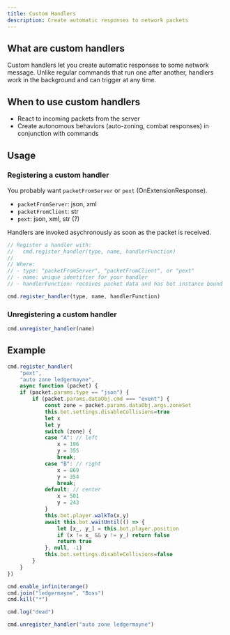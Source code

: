 ```yaml
---
title: Custom Handlers
description: Create automatic responses to network packets
---
```


## What are custom handlers

Custom handlers let you create automatic responses to some network message. Unlike regular commands that run one after another, handlers work in the background and can trigger at any time.

## When to use custom handlers

- React to incoming packets from the server
- Create autonomous behaviors (auto-zoning, combat responses) in conjunction with commands

## Usage

### Registering a custom handler

You probably want `packetFromServer` or `pext` (OnExtensionResponse).

* `packetFromServer`: json, xml
* `packetFromClient`: str
* `pext`: json, xml, str (?)

Handlers are invoked asychronously as soon as the packet is received.

```js
// Register a handler with:
//   cmd.register_handler(type, name, handlerFunction)
//
// Where:
// - type: "packetFromServer", "packetFromClient", or "pext"
// - name: unique identifier for your handler
// - handlerFunction: receives packet data and has bot instance bound

cmd.register_handler(type, name, handlerFunction)
```

### Unregistering a custom handler

```js showLineNumbers
cmd.unregister_handler(name)
```

## Example

```js showLineNumbers
cmd.register_handler(
	"pext",
	"auto zone ledgermayne",
	async function (packet) {
	if (packet.params.type == "json") {
		if (packet.params.dataObj.cmd === "event") {
			const zone = packet.params.dataObj.args.zoneSet
			this.bot.settings.disableCollisions=true
			let x
			let y
			switch (zone) {
			case "A": // left
				x = 196
				y = 355
				break;
			case "B": // right
				x = 869
				y = 354
				break;
			default: // center
				x = 501
				y = 243
			}
			this.bot.player.walkTo(x,y)
			await this.bot.waitUntil(() => {
				let [x_, y_] = this.bot.player.position
				if (x != x_ && y != y_) return false
				return true
			}, null, -1)
			this.bot.settings.disableCollisions=false
		}
	}
})

cmd.enable_infiniterange()
cmd.join("ledgermayne", "Boss")
cmd.kill("*")

cmd.log("dead")

cmd.unregister_handler("auto zone ledgermayne")
```
